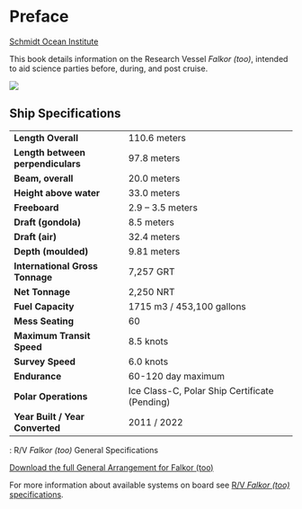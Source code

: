 # Preface {.unnumbered}

[Schmidt Ocean Institute](https://schmidtocean.org/)

This book details information on the Research Vessel *Falkor (too)*, intended to aid science parties before, during, and post cruise.

![](images/Falkor-too-spec-grey-2048x672.jpg)

## Ship Specifications

|                                   |                                               |
|-----------------------------|-------------------------------------------|
| **Length Overall**                | 110.6 meters                                  |
| **Length between perpendiculars** | 97.8 meters                                   |
| **Beam, overall**                 | 20.0 meters                                   |
| **Height above water**            | 33.0 meters                                   |
| **Freeboard**                     | 2.9 – 3.5 meters                              |
| **Draft (gondola)**               | 8.5 meters                                    |
| **Draft (air)**                   | 32.4 meters                                   |
| **Depth (moulded)**               | 9.81 meters                                   |
| **International Gross Tonnage**   | 7,257 GRT                                     |
| **Net Tonnage**                   | 2,250 NRT                                     |
| **Fuel Capacity**                 | 1715 m3 / 453,100 gallons                     |
| **Mess Seating**                  | 60                                            |
| **Maximum Transit Speed**         | 8.5 knots                                     |
| **Survey Speed**                  | 6.0 knots                                     |
| **Endurance**                     | 60-120 day maximum                            |
| **Polar Operations**              | Ice Class-C, Polar Ship Certificate (Pending) |
| **Year Built / Year Converted**   | 2011 / 2022                                   |

: R/V *Falkor (too)* General Specifications
<p><a href="assets/FKt_general_arrangement.pdf" download>Download the full General Arrangement for Falkor (too)</a></p>

For more information about available systems on board see [R/V *Falkor (too)* specifications](https://schmidtocean.org/falkortoo_specifications/). 

